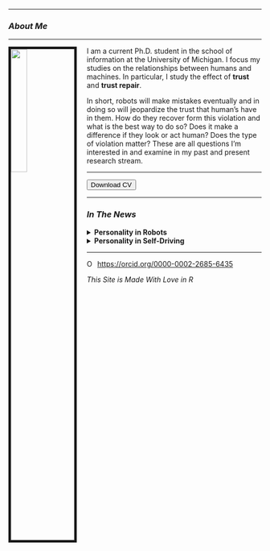 <link rel="stylesheet" href="styles.css" type="text/css">

<link rel="stylesheet" href="https://cdnjs.cloudflare.com/ajax/libs/font-awesome/4.7.0/css/font-awesome.min.css">


---

### *About Me*

---

<img src="images/Self.jpg" style="width:25%; border:5px solid; margin-right: 20px" align="left">


I am a current Ph.D. student in the school of information at the University of Michigan. I focus my studies on the relationships between humans and machines. In particular, I study the effect of **trust** and **trust repair**. 

In short, robots will make mistakes eventually and in doing so will jeopardize the trust that human's have in them. How do they recover form this violation and what is the best way to do so? Does it make a difference if they look or act human? Does the type of violation matter? These are all questions I'm interested in and examine in my past and present research stream.

---

<button onclick="window.location.href = 'Files/CV.pdf';" class="btn btn-primary"><i class="fa fa-download"></i> Download CV </button>

---




### *In The News*

<details>
    <summary>**Personality in Robots**</summary>

*Venture Beat*

- Study flaws might be obscuring the role of personality in human-robot interactions
- <https://venturebeat.com/2020/08/18/study-flaws-might-be-obscuring-the-role-of-personality-in-human-robot-interactions/>*

</details>

<details>
  <summary>**Personality in Self-Driving**</summary>

*CNET*

- Turns out humans want self-driving cars to possess a personality
- <https://www.cnet.com/roadshow/news/self-driving-cars-human-personality/>*


*The Media Hq*

- What individuals want in an automated car
- <https://themediahq.com/what-individuals-want-in-an-automated-car/>*


*Scienceblog*

- What Humans Want In An Automated Car
- <https://scienceblog.com/511942/what-humans-want-in-an-automated-car/>*


*Techcentury*

- UM study finds what people want in an autonomous car
- <https://www.techcentury.com/2019/11/08/um-study-finds-what-people-want-in-an-autonomous-car/>


*Techxplore*

- What humans want in an automated car
- <https://techxplore.com/news/2019-11-humans-automated-car.html>


*Small Tech News*

- New research suggests people may want self-driving cars to show personality
- <https://www.smalltechnews.com/archives/9017>



*Mirage News*

- What humans want in an automated car
- <https://www.miragenews.com/what-humans-want-in-an-automated-car/>


*Abudhabi News*

- Turns out humans want self-driving cars to possess a personality
- <https://abudhabi-news.com/English/6847312/Turns-out-humans-want-self-driving-cars-to-possess-a-personality---Roadshow>


*Pressfrom.info <http://ressfrom.info>*

- Turns out humans want self-driving cars to possess a personality
- <https://pressfrom.info/ca/autos/news/-179816-turns-out-humans-want-self-driving-cars-to-possess-a-personality.html>

</details>

---

<div itemscope itemtype="https://schema.org/Person"><a itemprop="sameAs" content="https://orcid.org/0000-0002-2685-6435" href="https://orcid.org/0000-0002-2685-6435" target="orcid.widget" rel="me noopener noreferrer" style="vertical-align:top;"><img src="https://orcid.org/sites/default/files/images/orcid_16x16.png" style="width:1em;margin-right:.5em;" alt="ORCID iD icon">https://orcid.org/0000-0002-2685-6435</a></div>

*This Site is Made With Love in R*
